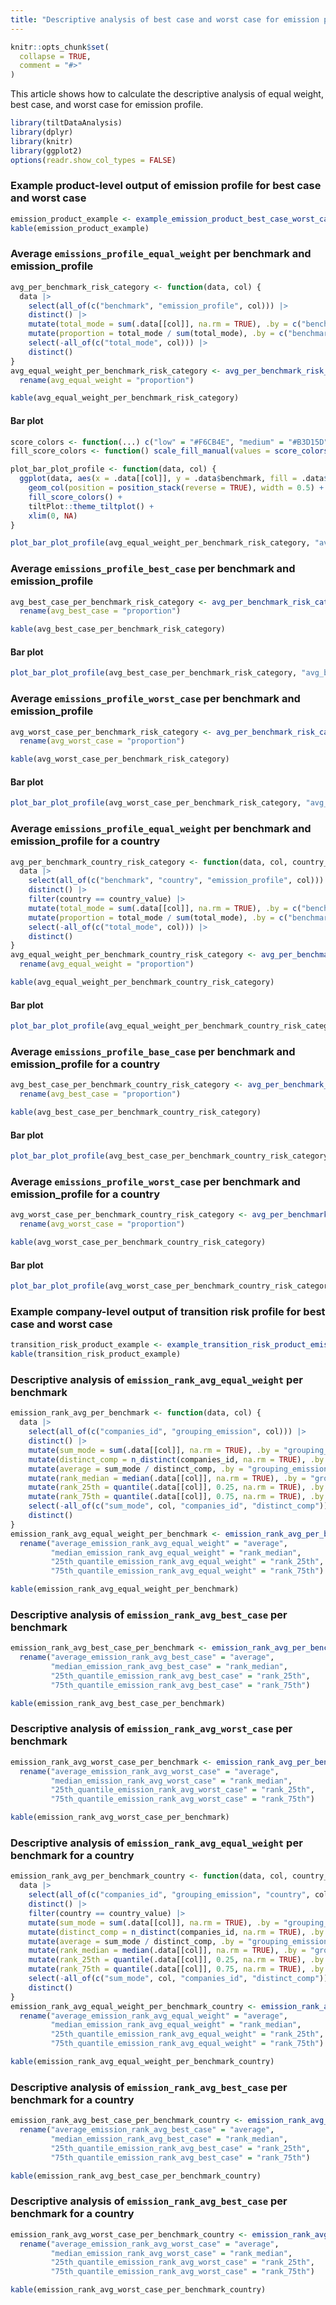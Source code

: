 ```yaml
---
title: "Descriptive analysis of best case and worst case for emission profile"
---
```


```r
knitr::opts_chunk$set(
  collapse = TRUE,
  comment = "#>"
)
```

This article shows how to calculate the descriptive analysis of equal weight,
best case, and worst case for emission profile.

```r
library(tiltDataAnalysis)
library(dplyr)
library(knitr)
library(ggplot2)
options(readr.show_col_types = FALSE)
```

### Example product-level output of emission profile for best case and worst case

```r
emission_product_example <- example_emission_product_best_case_worst_case()
kable(emission_product_example)
```

### Average `emissions_profile_equal_weight` per benchmark and emission_profile

```r
avg_per_benchmark_risk_category <- function(data, col) {
  data |>
    select(all_of(c("benchmark", "emission_profile", col))) |>
    distinct() |>
    mutate(total_mode = sum(.data[[col]], na.rm = TRUE), .by = c("benchmark", "emission_profile")) |>
    mutate(proportion = total_mode / sum(total_mode), .by = c("benchmark")) |>
    select(-all_of(c("total_mode", col))) |>
    distinct()
}
avg_equal_weight_per_benchmark_risk_category <- avg_per_benchmark_risk_category(emission_product_example, "emissions_profile_equal_weight") |>
  rename(avg_equal_weight = "proportion")

kable(avg_equal_weight_per_benchmark_risk_category)
```

#### Bar plot

```r
score_colors <- function(...) c("low" = "#F6CB4E", "medium" = "#B3D15D", "high" = "#E3693B")
fill_score_colors <- function() scale_fill_manual(values = score_colors(), na.value = "#0476D0")

plot_bar_plot_profile <- function(data, col) {
  ggplot(data, aes(x = .data[[col]], y = .data$benchmark, fill = .data$emission_profile)) +
    geom_col(position = position_stack(reverse = TRUE), width = 0.5) +
    fill_score_colors() +
    tiltPlot::theme_tiltplot() +
    xlim(0, NA)
}

plot_bar_plot_profile(avg_equal_weight_per_benchmark_risk_category, "avg_equal_weight")
```

### Average `emissions_profile_best_case` per benchmark and emission_profile

```r
avg_best_case_per_benchmark_risk_category <- avg_per_benchmark_risk_category(emission_product_example, "emissions_profile_best_case") |>
  rename(avg_best_case = "proportion")

kable(avg_best_case_per_benchmark_risk_category)
```

#### Bar plot

```r
plot_bar_plot_profile(avg_best_case_per_benchmark_risk_category, "avg_best_case")
```

### Average `emissions_profile_worst_case` per benchmark and emission_profile

```r
avg_worst_case_per_benchmark_risk_category <- avg_per_benchmark_risk_category(emission_product_example, "emissions_profile_worst_case") |>
  rename(avg_worst_case = "proportion")

kable(avg_worst_case_per_benchmark_risk_category)
```

#### Bar plot

```r
plot_bar_plot_profile(avg_worst_case_per_benchmark_risk_category, "avg_worst_case")
```

### Average `emissions_profile_equal_weight` per benchmark and emission_profile for a country

```r
avg_per_benchmark_country_risk_category <- function(data, col, country_value) {
  data |>
    select(all_of(c("benchmark", "country", "emission_profile", col))) |>
    distinct() |>
    filter(country == country_value) |>
    mutate(total_mode = sum(.data[[col]], na.rm = TRUE), .by = c("benchmark", "emission_profile")) |>
    mutate(proportion = total_mode / sum(total_mode), .by = c("benchmark")) |>
    select(-all_of(c("total_mode", col))) |>
    distinct()
}
avg_equal_weight_per_benchmark_country_risk_category <- avg_per_benchmark_country_risk_category(emission_product_example, "emissions_profile_equal_weight", "france") |>
  rename(avg_equal_weight = "proportion")

kable(avg_equal_weight_per_benchmark_country_risk_category)
```

#### Bar plot

```r
plot_bar_plot_profile(avg_equal_weight_per_benchmark_country_risk_category, "avg_equal_weight")
```

### Average `emissions_profile_base_case` per benchmark and emission_profile for a country

```r
avg_best_case_per_benchmark_country_risk_category <- avg_per_benchmark_country_risk_category(emission_product_example, "emissions_profile_best_case", "france") |>
  rename(avg_best_case = "proportion")

kable(avg_best_case_per_benchmark_country_risk_category)
```

#### Bar plot

```r
plot_bar_plot_profile(avg_best_case_per_benchmark_country_risk_category, "avg_best_case")
```

### Average `emissions_profile_worst_case` per benchmark and emission_profile for a country

```r
avg_worst_case_per_benchmark_country_risk_category <- avg_per_benchmark_country_risk_category(emission_product_example, "emissions_profile_worst_case", "france") |>
  rename(avg_worst_case = "proportion")

kable(avg_worst_case_per_benchmark_country_risk_category)
```

#### Bar plot

```r
plot_bar_plot_profile(avg_worst_case_per_benchmark_country_risk_category, "avg_worst_case")
```

### Example company-level output of transition risk profile for best case and worst case

```r
transition_risk_product_example <- example_transition_risk_product_emission_avg_best_case_worst_case()
kable(transition_risk_product_example)
```

### Descriptive analysis of `emission_rank_avg_equal_weight` per benchmark

```r
emission_rank_avg_per_benchmark <- function(data, col) {
  data |>
    select(all_of(c("companies_id", "grouping_emission", col))) |>
    distinct() |>
    mutate(sum_mode = sum(.data[[col]], na.rm = TRUE), .by = "grouping_emission") |>
    mutate(distinct_comp = n_distinct(companies_id, na.rm = TRUE), .by = "grouping_emission") |>
    mutate(average = sum_mode / distinct_comp, .by = "grouping_emission") |>
    mutate(rank_median = median(.data[[col]], na.rm = TRUE), .by = "grouping_emission") |>
    mutate(rank_25th = quantile(.data[[col]], 0.25, na.rm = TRUE), .by = "grouping_emission") |>
    mutate(rank_75th = quantile(.data[[col]], 0.75, na.rm = TRUE), .by = "grouping_emission") |>
    select(-all_of(c("sum_mode", col, "companies_id", "distinct_comp"))) |>
    distinct()
}
emission_rank_avg_equal_weight_per_benchmark <- emission_rank_avg_per_benchmark(transition_risk_product_example, "emission_rank_avg_equal_weight") |>
  rename("average_emission_rank_avg_equal_weight" = "average",
         "median_emission_rank_avg_equal_weight" = "rank_median",
         "25th_quantile_emission_rank_avg_equal_weight" = "rank_25th",
         "75th_quantile_emission_rank_avg_equal_weight" = "rank_75th")

kable(emission_rank_avg_equal_weight_per_benchmark)
```

### Descriptive analysis of `emission_rank_avg_best_case` per benchmark

```r
emission_rank_avg_best_case_per_benchmark <- emission_rank_avg_per_benchmark(transition_risk_product_example, "emission_rank_avg_best_case") |>
  rename("average_emission_rank_avg_best_case" = "average",
         "median_emission_rank_avg_best_case" = "rank_median",
         "25th_quantile_emission_rank_avg_best_case" = "rank_25th",
         "75th_quantile_emission_rank_avg_best_case" = "rank_75th")

kable(emission_rank_avg_best_case_per_benchmark)
```

### Descriptive analysis of `emission_rank_avg_worst_case` per benchmark

```r
emission_rank_avg_worst_case_per_benchmark <- emission_rank_avg_per_benchmark(transition_risk_product_example, "emission_rank_avg_worst_case") |>
  rename("average_emission_rank_avg_worst_case" = "average",
         "median_emission_rank_avg_worst_case" = "rank_median",
         "25th_quantile_emission_rank_avg_worst_case" = "rank_25th",
         "75th_quantile_emission_rank_avg_worst_case" = "rank_75th")

kable(emission_rank_avg_worst_case_per_benchmark)
```

### Descriptive analysis of `emission_rank_avg_equal_weight` per benchmark for a country

```r
emission_rank_avg_per_benchmark_country <- function(data, col, country_value) {
  data |>
    select(all_of(c("companies_id", "grouping_emission", "country", col))) |>
    distinct() |>
    filter(country == country_value) |>
    mutate(sum_mode = sum(.data[[col]], na.rm = TRUE), .by = "grouping_emission") |>
    mutate(distinct_comp = n_distinct(companies_id, na.rm = TRUE), .by = "grouping_emission") |>
    mutate(average = sum_mode / distinct_comp, .by = "grouping_emission") |>
    mutate(rank_median = median(.data[[col]], na.rm = TRUE), .by = "grouping_emission") |>
    mutate(rank_25th = quantile(.data[[col]], 0.25, na.rm = TRUE), .by = "grouping_emission") |>
    mutate(rank_75th = quantile(.data[[col]], 0.75, na.rm = TRUE), .by = "grouping_emission") |>
    select(-all_of(c("sum_mode", col, "companies_id", "distinct_comp"))) |>
    distinct()
}
emission_rank_avg_equal_weight_per_benchmark_country <- emission_rank_avg_per_benchmark_country(transition_risk_product_example, "emission_rank_avg_equal_weight", "france") |>
  rename("average_emission_rank_avg_equal_weight" = "average",
         "median_emission_rank_avg_equal_weight" = "rank_median",
         "25th_quantile_emission_rank_avg_equal_weight" = "rank_25th",
         "75th_quantile_emission_rank_avg_equal_weight" = "rank_75th")

kable(emission_rank_avg_equal_weight_per_benchmark_country)
```

### Descriptive analysis of `emission_rank_avg_best_case` per benchmark for a country

```r
emission_rank_avg_best_case_per_benchmark_country <- emission_rank_avg_per_benchmark_country(transition_risk_product_example, "emission_rank_avg_best_case", "france") |>
  rename("average_emission_rank_avg_best_case" = "average",
         "median_emission_rank_avg_best_case" = "rank_median",
         "25th_quantile_emission_rank_avg_best_case" = "rank_25th",
         "75th_quantile_emission_rank_avg_best_case" = "rank_75th")

kable(emission_rank_avg_best_case_per_benchmark_country)
```

### Descriptive analysis of `emission_rank_avg_best_case` per benchmark for a country

```r
emission_rank_avg_worst_case_per_benchmark_country <- emission_rank_avg_per_benchmark_country(transition_risk_product_example, "emission_rank_avg_worst_case", "france") |>
  rename("average_emission_rank_avg_worst_case" = "average",
         "median_emission_rank_avg_worst_case" = "rank_median",
         "25th_quantile_emission_rank_avg_worst_case" = "rank_25th",
         "75th_quantile_emission_rank_avg_worst_case" = "rank_75th")

kable(emission_rank_avg_worst_case_per_benchmark_country)
```

